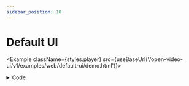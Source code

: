 ```yaml
---
sidebar_position: 10
---
```


# Default UI


<Example className={styles.player} src={useBaseUrl('/open-video-ui/v1/examples/web/default-ui/demo.html')}></Example>

<details>
    <summary>Code</summary>
    ```html showLineNumbers
    <theoplayer-default-ui
        configuration='{"libraryLocation":"/path/to/theoplayer/","license":"your_theoplayer_license"}'
        source='{"sources":{"src":"https://cdn.theoplayer.com/video/elephants-dream/playlist.m3u8"},"textTracks":[{"default":true,"src":"https://cdn.theoplayer.com/video/elephants-dream/thumbnails.vtt","label":"thumbnails","kind":"metadata"}]}'
        fluid
    ></theoplayer-default-ui>
    ```

    [📜 View full source on GitHub](https://github.com/THEOplayer/web-ui/blob/main/docs/static/open-video-ui/v1/examples/web/default-ui/demo.html)

</details>
